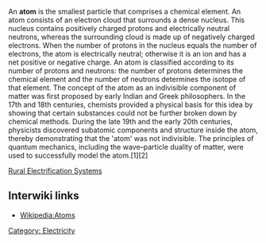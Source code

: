 An '''atom''' is the smallest particle that comprises a chemical element. An atom consists of an electron cloud that surrounds a dense nucleus. This nucleus contains positively charged protons and electrically neutral neutrons, whereas the surrounding cloud is made up of negatively charged electrons. When the number of protons in the nucleus equals the number of electrons, the atom is electrically neutral; otherwise it is an ion and has a net positive or negative charge. An atom is classified according to its number of protons and neutrons: the number of protons determines the chemical element and the number of neutrons determines the isotope of that element. The concept of the atom as an indivisible component of matter was first proposed by early Indian and Greek philosophers. In the 17th and 18th centuries, chemists provided a physical basis for this idea by showing that certain substances could not be further broken down by chemical methods. During the late 19th and the early 20th centuries, physicists discovered subatomic components and structure inside the atom, thereby demonstrating that the 'atom' was not indivisible. The principles of quantum mechanics, including the wave–particle duality of matter, were used to successfully model the atom.[1][2]

{{stub}}
[[Rural Electrification Systems]]
== Interwiki links ==

* [[Wikipedia:Atoms]]

[[Category: Electricity]]